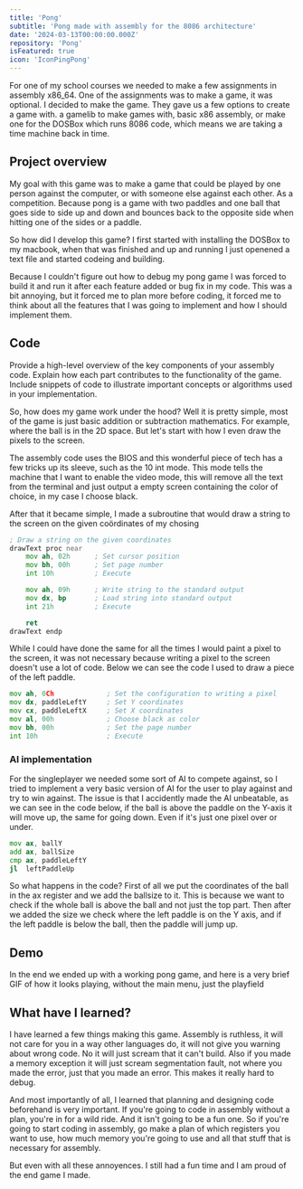 ```yaml
---
title: 'Pong'
subtitle: 'Pong made with assembly for the 8086 architecture'
date: '2024-03-13T00:00:00.000Z'
repository: 'Pong'
isFeatured: true
icon: 'IconPingPong'
---
```


For one of my school courses we needed to make a few assignments in assembly x86_64. One of the assignments was to make a game, it was optional. I decided to make the game. They gave us a few options to create a game with. a gamelib to make games with, basic x86 assembly, or make one for the DOSBox which runs 8086 code, which means we are taking a time machine back in time.

## Project overview

My goal with this game was to make a game that could be played by one person against the computer, or with someone else against each other. As a competition. Because pong is a game with two paddles and one ball that goes side to side up and down and bounces back to the opposite side when hitting one of the sides or a paddle.

So how did I develop this game? I first started with installing the DOSBox to my macbook, when that was finished and up and running I just openened a text file and started codeing and building.

Because I couldn't figure out how to debug my pong game I was forced to build it and run it after each feature added or bug fix in my code. This was a bit annoying, but it forced me to plan more before coding, it forced me to think about all the features that I was going to implement and how I should implement them.

## Code

Provide a high-level overview of the key components of your assembly code. Explain how each part contributes to the functionality of the game.
Include snippets of code to illustrate important concepts or algorithms used in your implementation.

So, how does my game work under the hood? Well it is pretty simple, most of the game is just basic addition or subtraction mathematics. For example, where the ball is in the 2D space. But let's start with how I even draw the pixels to the screen.

The <InlineCodeComponent text="8086" /> assembly code uses the BIOS and this wonderful piece of tech has a few tricks up its sleeve, such as the 10 int mode. This mode tells the machine that I want to enable the video mode, this will remove all the text from the terminal and just output a empty screen containing the color of choice, in my case I choose black.

After that it became simple, I made a subroutine that would draw a string to the screen on the given coördinates of my chosing

```asm
; Draw a string on the given coordinates
drawText proc near
    mov ah, 02h      ; Set cursor position
    mov bh, 00h      ; Set page number
    int 10h          ; Execute

    mov ah, 09h      ; Write string to the standard output
    mov dx, bp       ; Load string into standard output
    int 21h          ; Execute

    ret
drawText endp
```

While I could have done the same for all the times I would paint a pixel to the screen, it was not necessary because writing a pixel to the screen doesn't use a lot of code. Below we can see the code I used to draw a piece of the left paddle.

```asm
mov ah, 0Ch             ; Set the configuration to writing a pixel
mov dx, paddleLeftY     ; Set Y coordinates
mov cx, paddleLeftX     ; Set X coordinates
mov al, 00h             ; Choose black as color
mov bh, 00h             ; Set the page number
int 10h                 ; Execute
```

### AI implementation

For the singleplayer we needed some sort of AI to compete against, so I tried to implement a very basic version of AI for the user to play against and try to win against. The issue is that I accidently made the AI unbeatable, as we can see in the code below, if the ball is above the paddle on the Y-axis it will move up, the same for going down. Even if it's just one pixel over or under.

```asm
mov ax, ballY
add ax, ballSize
cmp ax, paddleLeftY
jl  leftPaddleUp
```

So what happens in the code? First of all we put the coordinates of the ball in the ax register and we add the ballsize to it. This is because we want to check if the whole ball is above the ball and not just the top part. Then after we added the size we check where the left paddle is on the Y axis, and if the left paddle is below the ball, then the paddle will jump up.

## Demo

In the end we ended up with a working pong game, and here is a very brief GIF of how it looks playing, without the main menu, just the playfield

<ImageComponent src="/posts/pong/demo.gif" alt="Demo of pong game" />

## What have I learned?

I have learned a few things making this game. Assembly is ruthless, it will not care for you in a way other languages do, it will not give you warning about wrong code. No it will just scream that it can't build. Also if you made a memory exception it will just scream segmentation fault, not where you made the error, just that you made an error. This makes it really hard to debug.

And most importantly of all, I learned that planning and designing code beforehand is very important. If you're going to code in assembly without a plan, you're in for a wild ride. And it isn't going to be a fun one. So if you're going to start coding in assembly, go make a plan of which registers you want to use, how much memory you're going to use and all that stuff that is necessary for assembly.

But even with all these annoyences. I still had a fun time and I am proud of the end game I made.
